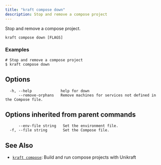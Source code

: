 ```yaml
---
title: "kraft compose down"
description: Stop and remove a compose project
---
```


Stop and remove a compose project.

```
kraft compose down [FLAGS]
```

### Examples

```
# Stop and remove a compose project
$ kraft compose down

```

## Options

```
  -h, --help             help for down
      --remove-orphans   Remove machines for services not defined in the Compose file.
```

## Options inherited from parent commands

```
      --env-file string   Set the environment file.
  -f, --file string       Set the Compose file.
```

## See Also

* [`kraft compose`](/docs/cli/reference/kraft/compose): Build and run compose projects with Unikraft

